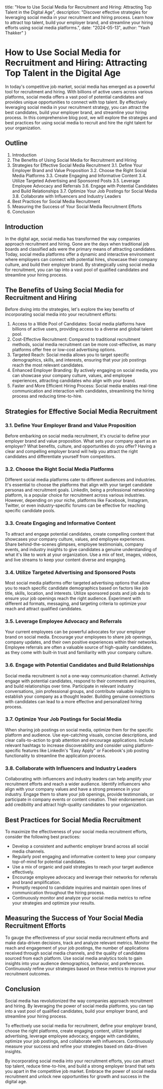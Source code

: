   title: "How to Use Social Media for Recruitment and Hiring: Attracting Top Talent in the Digital Age",
  description: "Discover effective strategies for leveraging social media in your recruitment and hiring process. Learn how to attract top talent, build your employer brand, and streamline your hiring efforts using social media platforms.",
  date: "2024-05-13",
  author: "Yash Thakker"
}

# How to Use Social Media for Recruitment and Hiring: Attracting Top Talent in the Digital Age

In today's competitive job market, social media has emerged as a powerful tool for recruitment and hiring. With billions of active users across various platforms, social media offers a vast pool of potential candidates and provides unique opportunities to connect with top talent. By effectively leveraging social media in your recruitment strategy, you can attract the best candidates, build your employer brand, and streamline your hiring process. In this comprehensive blog post, we will explore the strategies and best practices for using social media to recruit and hire the right talent for your organization.

## Outline

1. Introduction
2. The Benefits of Using Social Media for Recruitment and Hiring
3. Strategies for Effective Social Media Recruitment
   3.1. Define Your Employer Brand and Value Proposition
   3.2. Choose the Right Social Media Platforms
   3.3. Create Engaging and Informative Content
   3.4. Utilize Targeted Advertising and Sponsored Posts
   3.5. Leverage Employee Advocacy and Referrals
   3.6. Engage with Potential Candidates and Build Relationships
   3.7. Optimize Your Job Postings for Social Media
   3.8. Collaborate with Influencers and Industry Leaders
4. Best Practices for Social Media Recruitment
5. Measuring the Success of Your Social Media Recruitment Efforts
6. Conclusion

## Introduction

In the digital age, social media has transformed the way companies approach recruitment and hiring. Gone are the days when traditional job boards and classified ads were the primary means of attracting candidates. Today, social media platforms offer a dynamic and interactive environment where employers can connect with potential hires, showcase their company culture, and build their employer brand. By strategically using social media for recruitment, you can tap into a vast pool of qualified candidates and streamline your hiring process.

## The Benefits of Using Social Media for Recruitment and Hiring

Before diving into the strategies, let's explore the key benefits of incorporating social media into your recruitment efforts:

1. Access to a Wide Pool of Candidates: Social media platforms have billions of active users, providing access to a diverse and global talent pool.
2. Cost-Effective Recruitment: Compared to traditional recruitment methods, social media recruitment can be more cost-effective, as many platforms offer free or low-cost advertising options.
3. Targeted Reach: Social media allows you to target specific demographics, skills, and interests, ensuring that your job postings reach the most relevant candidates.
4. Enhanced Employer Branding: By actively engaging on social media, you can showcase your company culture, values, and employee experiences, attracting candidates who align with your brand.
5. Faster and More Efficient Hiring Process: Social media enables real-time communication and interaction with candidates, streamlining the hiring process and reducing time-to-hire.

## Strategies for Effective Social Media Recruitment

### 3.1. Define Your Employer Brand and Value Proposition

Before embarking on social media recruitment, it's crucial to define your employer brand and value proposition. What sets your company apart as an employer? What benefits, culture, and opportunities do you offer? Having a clear and compelling employer brand will help you attract the right candidates and differentiate yourself from competitors.

### 3.2. Choose the Right Social Media Platforms

Different social media platforms cater to different audiences and industries. It's essential to choose the platforms that align with your target candidate personas and recruitment goals. LinkedIn, being a professional networking platform, is a popular choice for recruitment across various industries. However, depending on your niche, platforms like Facebook, Instagram, Twitter, or even industry-specific forums can be effective for reaching specific candidate pools.

### 3.3. Create Engaging and Informative Content

To attract and engage potential candidates, create compelling content that showcases your company culture, values, and employee experiences. Share behind-the-scenes glimpses, employee testimonials, company events, and industry insights to give candidates a genuine understanding of what it's like to work at your organization. Use a mix of text, images, videos, and live streams to keep your content diverse and engaging.

### 3.4. Utilize Targeted Advertising and Sponsored Posts

Most social media platforms offer targeted advertising options that allow you to reach specific candidate demographics based on factors like job title, skills, location, and interests. Utilize sponsored posts and job ads to ensure your job openings reach the right audience. Experiment with different ad formats, messaging, and targeting criteria to optimize your reach and attract qualified candidates.

### 3.5. Leverage Employee Advocacy and Referrals

Your current employees can be powerful advocates for your employer brand on social media. Encourage your employees to share job openings, company updates, and their own positive experiences within their networks. Employee referrals are often a valuable source of high-quality candidates, as they come with built-in trust and familiarity with your company culture.

### 3.6. Engage with Potential Candidates and Build Relationships

Social media recruitment is not a one-way communication channel. Actively engage with potential candidates, respond to their comments and inquiries, and build relationships over time. Participate in relevant industry conversations, join professional groups, and contribute valuable insights to establish your company as a thought leader. Building genuine connections with candidates can lead to a more effective and personalized hiring process.

### 3.7. Optimize Your Job Postings for Social Media

When sharing job postings on social media, optimize them for the specific platform and audience. Use eye-catching visuals, concise descriptions, and clear calls-to-action to grab attention and encourage applications. Include relevant hashtags to increase discoverability and consider using platform-specific features like LinkedIn's "Easy Apply" or Facebook's job posting functionality to streamline the application process.

### 3.8. Collaborate with Influencers and Industry Leaders

Collaborating with influencers and industry leaders can help amplify your recruitment efforts and reach a wider audience. Identify influencers who align with your company values and have a strong presence in your industry. Engage them to share your job openings, provide testimonials, or participate in company events or content creation. Their endorsement can add credibility and attract high-quality candidates to your organization.

## Best Practices for Social Media Recruitment

To maximize the effectiveness of your social media recruitment efforts, consider the following best practices:

- Develop a consistent and authentic employer brand across all social media channels.
- Regularly post engaging and informative content to keep your company top-of-mind for potential candidates.
- Use a mix of organic and paid strategies to reach your target audience effectively.
- Encourage employee advocacy and leverage their networks for referrals and brand amplification.
- Promptly respond to candidate inquiries and maintain open lines of communication throughout the hiring process.
- Continuously monitor and analyze your social media metrics to refine your strategies and optimize your results.

## Measuring the Success of Your Social Media Recruitment Efforts

To gauge the effectiveness of your social media recruitment efforts and make data-driven decisions, track and analyze relevant metrics. Monitor the reach and engagement of your job postings, the number of applications received through social media channels, and the quality of candidates sourced from each platform. Use social media analytics tools to gain insights into your audience demographics, behavior, and preferences. Continuously refine your strategies based on these metrics to improve your recruitment outcomes.

## Conclusion

Social media has revolutionized the way companies approach recruitment and hiring. By leveraging the power of social media platforms, you can tap into a vast pool of qualified candidates, build your employer brand, and streamline your hiring process.

To effectively use social media for recruitment, define your employer brand, choose the right platforms, create engaging content, utilize targeted advertising, leverage employee advocacy, engage with candidates, optimize your job postings, and collaborate with influencers. Continuously measure your success and refine your strategies based on data-driven insights.

By incorporating social media into your recruitment efforts, you can attract top talent, reduce time-to-hire, and build a strong employer brand that sets you apart in the competitive job market. Embrace the power of social media recruitment and unlock new opportunities for growth and success in the digital age.